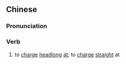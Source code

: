 {{also|直冲}}
==Chinese==
{{zh-forms|s=直冲}}

===Pronunciation===
{{zh-pron
|m=zhíchōng
|h=pfs=chhṳ̍t-chhung
|cat=v
}}

===Verb===
{{zh-verb}}

# to [[charge]] [[headlong]] [[at]]; to [[charge]] [[straight]] at